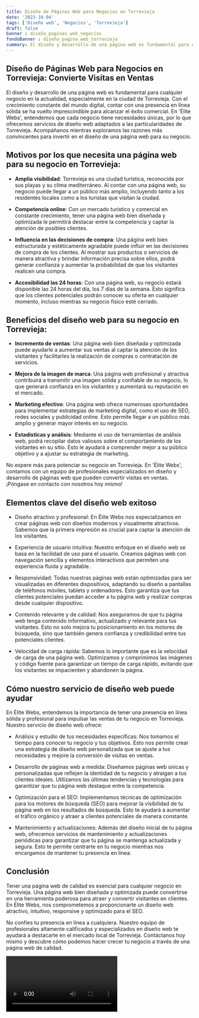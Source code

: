 ```yaml
---
title: Diseño de Páginas Web para Negocios en Torrevieja
date: '2023-10-04'
tags: ['Diseño web', 'Negocios', 'Torrevieja']
draft: false
banner : diseño_paginas_web_negocios
fondoBanner : diseño_pagina_web_torrevieja
summary: El diseño y desarrollo de una página web es fundamental para cualquier negocio en la actualidad, especialmente en la ciudad de Torrevieja. Con el crecimiento constante del mundo digital, contar con una presencia en línea sólida se ha vuelto imprescindible para alcanzar el éxito comercial. En 'Élite Webs', entendemos que cada negocio tiene necesidades únicas, por lo que ofrecemos servicios de diseño web adaptados a las particularidades de Torrevieja. Acompáñanos mientras exploramos las razones más convincentes para invertir en el diseño de una página web para su negocio.
---
```


## Diseño de Páginas Web para Negocios en Torrevieja: Convierte Visitas en Ventas

El diseño y desarrollo de una página web es fundamental para cualquier negocio en la actualidad, especialmente en la ciudad de Torrevieja. Con el crecimiento constante del mundo digital, contar con una presencia en línea sólida se ha vuelto imprescindible para alcanzar el éxito comercial. En 'Élite Webs', entendemos que cada negocio tiene necesidades únicas, por lo que ofrecemos servicios de diseño web adaptados a las particularidades de Torrevieja. Acompáñanos mientras exploramos las razones más convincentes para invertir en el diseño de una página web para su negocio.

## Motivos por los que necesita una página web para su negocio en Torrevieja:

- **Amplia visibilidad**: Torrevieja es una ciudad turística, reconocida por sus playas y su clima mediterráneo. Al contar con una página web, su negocio puede llegar a un público más amplio, incluyendo tanto a los residentes locales como a los turistas que visitan la ciudad.

- **Competencia online**: Con un mercado turístico y comercial en constante crecimiento, tener una página web bien diseñada y optimizada le permitirá destacar entre la competencia y captar la atención de posibles clientes.

- **Influencia en las decisiones de compra**: Una página web bien estructurada y estéticamente agradable puede influir en las decisiones de compra de los clientes. Al mostrar sus productos o servicios de manera atractiva y brindar información precisa sobre ellos, podrá generar confianza y aumentar la probabilidad de que los visitantes realicen una compra.

- **Accesibilidad las 24 horas**: Con una página web, su negocio estará disponible las 24 horas del día, los 7 días de la semana. Esto significa que los clientes potenciales podrán conocer su oferta en cualquier momento, incluso mientras su negocio físico esté cerrado.

## Beneficios del diseño web para su negocio en Torrevieja:

- **Incremento de ventas**: Una página web bien diseñada y optimizada puede ayudarle a aumentar sus ventas al captar la atención de los visitantes y facilitarles la realización de compras o contratación de servicios.

- **Mejora de la imagen de marca**: Una página web profesional y atractiva contribuirá a transmitir una imagen sólida y confiable de su negocio, lo que generará confianza en los visitantes y aumentará su reputación en el mercado.

- **Marketing efectivo**: Una página web ofrece numerosas oportunidades para implementar estrategias de marketing digital, como el uso de SEO, redes sociales y publicidad online. Esto permite llegar a un público más amplio y generar mayor interés en su negocio.

- **Estadísticas y análisis**: Mediante el uso de herramientas de análisis web, podrá recopilar datos valiosos sobre el comportamiento de los visitantes en su sitio. Esto le ayudará a comprender mejor a su público objetivo y a ajustar su estrategia de marketing.

No espere más para potenciar su negocio en Torrevieja. En 'Élite Webs', contamos con un equipo de profesionales especializados en diseño y desarrollo de páginas web que pueden convertir visitas en ventas. ¡Póngase en contacto con nosotros hoy mismo!

<GifSeo />

<Cta />

## Elementos clave del diseño web exitoso

- Diseño atractivo y profesional: En Élite Webs nos especializamos en crear páginas web con diseños modernos y visualmente atractivos. Sabemos que la primera impresión es crucial para captar la atención de los visitantes.

- Experiencia de usuario intuitiva: Nuestro enfoque en el diseño web se basa en la facilidad de uso para el usuario. Creamos páginas web con navegación sencilla y elementos interactivos que permiten una experiencia fluida y agradable.

- Responsividad: Todas nuestras páginas web están optimizadas para ser visualizadas en diferentes dispositivos, adaptando su diseño a pantallas de teléfonos móviles, tablets y ordenadores. Esto garantiza que tus clientes potenciales puedan acceder a tu página web y realizar compras desde cualquier dispositivo.

- Contenido relevante y de calidad: Nos aseguramos de que tu página web tenga contenido informativo, actualizado y relevante para tus visitantes. Esto no solo mejora tu posicionamiento en los motores de búsqueda, sino que también genera confianza y credibilidad entre tus potenciales clientes.

- Velocidad de carga rápida: Sabemos lo importante que es la velocidad de carga de una página web. Optimizamos y comprimimos las imágenes y código fuente para garantizar un tiempo de carga rápido, evitando que los visitantes se impacienten y abandonen la página.

## Cómo nuestro servicio de diseño web puede ayudar

En Élite Webs, entendemos la importancia de tener una presencia en línea sólida y profesional para impulsar las ventas de tu negocio en Torrevieja. Nuestro servicio de diseño web ofrece:

- Análisis y estudio de tus necesidades específicas: Nos tomamos el tiempo para conocer tu negocio y tus objetivos. Esto nos permite crear una estrategia de diseño web personalizada que se ajuste a tus necesidades y mejore la conversión de visitas en ventas.

- Desarrollo de páginas web a medida: Diseñamos páginas web únicas y personalizadas que reflejen la identidad de tu negocio y atraigan a tus clientes ideales. Utilizamos las últimas tendencias y tecnologías para garantizar que tu página web destaque entre la competencia.

- Optimización para el SEO: Implementamos técnicas de optimización para los motores de búsqueda (SEO) para mejorar la visibilidad de tu página web en los resultados de búsqueda. Esto te ayudará a aumentar el tráfico orgánico y atraer a clientes potenciales de manera constante.

- Mantenimiento y actualizaciones: Además del diseño inicial de tu página web, ofrecemos servicios de mantenimiento y actualizaciones periódicas para garantizar que tu página se mantenga actualizada y segura. Esto te permite centrarte en tu negocio mientras nos encargamos de mantener tu presencia en línea.

## Conclusión

Tener una página web de calidad es esencial para cualquier negocio en Torrevieja. Una página web bien diseñada y optimizada puede convertirse en una herramienta poderosa para atraer y convertir visitantes en clientes. En Élite Webs, nos comprometemos a proporcionarte un diseño web atractivo, intuitivo, responsive y optimizado para el SEO.

No confíes tu presencia en línea a cualquiera. Nuestro equipo de profesionales altamente calificados y especializados en diseño web te ayudará a destacarte en el mercado local de Torrevieja. Contáctanos hoy mismo y descubre cómo podemos hacer crecer tu negocio a través de una página web de calidad.

<Video />

<CtaBot job='Negocios' city='Torrevieja'/>

<Gmaps query='Torrevieja+españa+maps' />